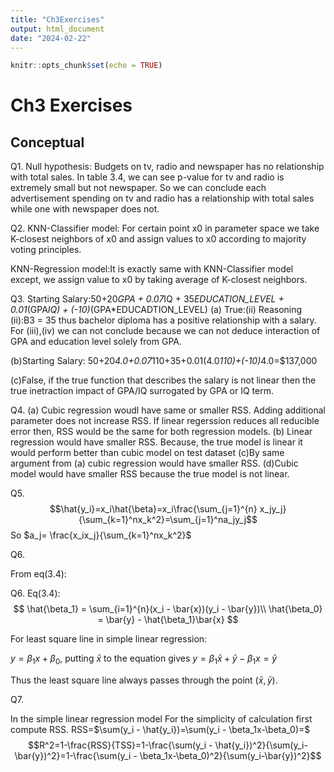 ```yaml
---
title: "Ch3Exercises"
output: html_document
date: "2024-02-22"
---
```


```r
knitr::opts_chunk$set(echo = TRUE)
```

# Ch3 Exercises

## Conceptual

Q1. 
Null hypothesis: Budgets on tv, radio and newspaper has no relationship with total sales. In table 3.4, we can see p-value for tv and radio is extremely small but not newspaper. So we can conclude each advertisement spending on tv and radio has a relationship with total sales while one with newspaper does not.

Q2.
KNN-Classifier model: For certain point x0 in parameter space we take K-closest neighbors of x0 and assign values to x0 according to majority voting principles.

KNN-Regression model:It is exactly same with KNN-Classifier model except, we assign value to x0 by taking average of K-closest neighbors.

Q3.
Starting Salary:50+20*GPA + 0.07*IQ + 35*EDUCATION_LEVEL + 0.01*(GPA*IQ) + (-10)*(GPA*EDUCADTION_LEVEL)
(a) True:(ii)
Reasoning
(ii):B3 = 35 thus bachelor diploma has a positive relationship with a salary.
For (iii),(iv) we can not conclude because we can not deduce interaction of GPA and education level solely from GPA.

(b)Starting Salary: 50+20*4.0+0.07*110+35+0.01(4.0*110)+(-10)*4.0=$137,000

(c)False, if the true function that describes the salary is not linear then the true inetraction impact of GPA/IQ surrogated by GPA or IQ term.

Q4.
(a) Cubic regression woudl have same or smaller RSS.
Adding additional parameter does not increase RSS. If linear regerssion reduces all reducible error then, RSS would be the same for both regression models.
(b)
Linear regression would have smaller RSS. Because, the true model is linear it would perform better than cubic model on test dataset
(c)By same argument from (a) cubic regression would have smaller RSS.
(d)Cubic model would have smaller RSS because the true model is not linear.

Q5.
$$\hat{y_i}=x_i\hat{\beta}=x_i\frac{\sum_{j=1}^{n} x_jy_j}{\sum_{k=1}^nx_k^2}=\sum_{j=1}^na_jy_j$$
So $a_j= \frac{x_ix_j}{\sum_{k=1}^nx_k^2}$

Q6.

From eq(3.4):


Q6.
Eq(3.4):
$$
\hat{\beta_1} = \sum_{i=1}^{n}(x_i - \bar{x})(y_i - \bar{y})\\
\hat{\beta_0} = \bar{y} - \hat{\beta_1}\bar{x}
$$



For least square line in simple linear regression:

$y=\beta_1x +\beta_0$,
putting $\bar{x}$  to the equation gives $y=\beta_1\bar{x}+\bar{y}-\beta_1x=\bar{y}$

Thus the least square line always passes through the point $(\bar{x},\bar{y})$.

Q7.

In the simple linear regression model
For the simplicity of calculation first compute RSS.
RSS=$\sum(y_i - \hat{y_i})=\sum(y_i - \beta_1x-\beta_0)=$
$$R^2=1-\frac{RSS}{TSS}=1-\frac{\sum(y_i - \hat{y_i})^2}{\sum(y_i-\bar{y})^2}=1-\frac{\sum(y_i - \beta_1x-\beta_0)^2}{\sum(y_i-\bar{y})^2}$$






